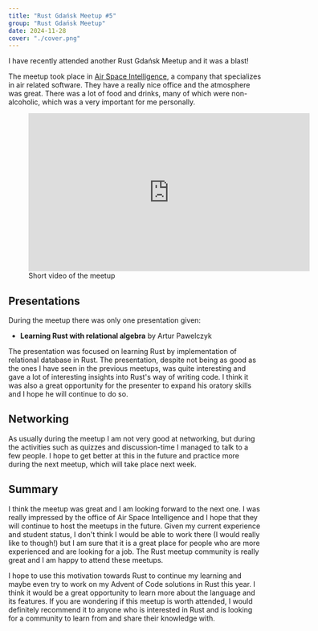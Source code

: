 ```yaml
---
title: "Rust Gdańsk Meetup #5"
group: "Rust Gdańsk Meetup"
date: 2024-11-28
cover: "./cover.png"
---
```


I have recently attended another Rust Gdańsk Meetup and it was a blast!

The meetup took place in [Air Space Intelligence](https://www.airspace-intelligence.com/), a company that specializes in air related software.
They have a really nice office and the atmosphere was great. There was a lot of food and drinks, many of which were non-alcoholic, which was a very important for me personally.

<figure>
    <iframe class="mx-auto" width="560" height="315" src="https://www.youtube.com/embed/fpG7T8GG_PY?si=tBGUSuop028MN3kL" title="YouTube video player" frameborder="0" allow="accelerometer; autoplay; clipboard-write; encrypted-media; gyroscope; picture-in-picture; web-share" referrerpolicy="strict-origin-when-cross-origin" allowfullscreen></iframe>
    <figcaption class="text-center"><AnimatedRevealText>Short video of the meetup</AnimatedRevealText></figcaption>
</figure>

## Presentations

During the meetup there was only one presentation given:

- **Learning Rust with relational algebra** by Artur Pawelczyk

The presentation was focused on learning Rust by implementation of relational database in Rust. The presentation, despite not being as good as the ones I have seen in the previous meetups,
was quite interesting and gave a lot of interesting insights into Rust's way of writing code. I think it was also a great opportunity for the presenter to expand his oratory skills and I hope he will continue to do so.

## Networking

As usually during the meetup I am not very good at networking, but during the activities such as quizzes and discussion-time I managed to talk to a few people. I hope to get better at this in the future and practice more during the next meetup, which will take place
next week.

## Summary

I think the meetup was great and I am looking forward to the next one. I was really impressed by the office of Air Space Intelligence and I hope that they will continue to host the meetups in the future. Given my current experience and student status, I don't think 
I would be able to work there (I would really like to though!) but I am sure that it is a great place for people who are more experienced and are looking for a job. The Rust meetup community is really great and I am happy to attend these meetups.

I hope to use this motivation towards Rust to continue my learning and maybe even try to work on my Advent of Code solutions in Rust this year. I think it would be a great opportunity to learn more about the language and its features. If you are wondering if this meetup is worth attended,
I would definitely recommend it to anyone who is interested in Rust and is looking for a community to learn from and share their knowledge with.
